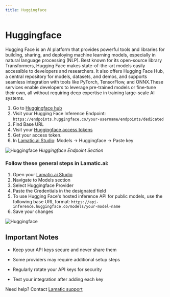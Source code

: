 ---
title: Huggingface
---

[Huggingface hub]: https://huggingface.co/
[Huggingface access tokens]: https://huggingface.co/settings/tokens
[Lamatic.ai Studio]: https://studio.lamatic.ai
[Lamatic support]: https://support.lamatic.ai

# Huggingface
Hugging Face is an AI platform that provides powerful tools and libraries for building, sharing, and deploying machine learning models, especially in natural language processing (NLP). Best known for its open-source library Transformers, Hugging Face makes state-of-the-art models easily accessible to developers and researchers. It also offers Hugging Face Hub, a central repository for models, datasets, and demos, and supports seamless integration with tools like PyTorch, TensorFlow, and ONNX.These services enable developers to leverage pre-trained models or fine-tune their own, all without requiring deep expertise in training large-scale AI systems.
<br/>
1. Go to [Huggingface hub]
2. Visit your Hugging Face Inference Endpoint: 
``
https://endpoints.huggingface.co/your-username/endpoints/dedicated
``
3. Find Base URL
4. Visit your [Huggingface access tokens]
5. Get your access token.
6. In [Lamatic.ai Studio]: Models → Huggingface → Paste key

![Huggingface](./img/huggingface_endpoint.png)
*Huggingface Endpoint Section*
### Follow these general steps in Lamatic.ai:
1. Open your [Lamatic.ai Studio]
2. Navigate to Models section
3. Select Huggingface Provider
4. Paste the Credentials in the designated field
5. To use Hugging Face's hosted inference API for public models, use the following base URL format:
   ``
   https://api-inference.huggingface.co/models/your-model-name
   ``
5. Save your changes

![Huggingface](./img/huggingface.gif)
## Important Notes
- Keep your API keys secure and never share them
- Some providers may require additional setup steps

- Regularly rotate your API keys for security
- Test your integration after adding each key


Need help? Contact [Lamatic support]